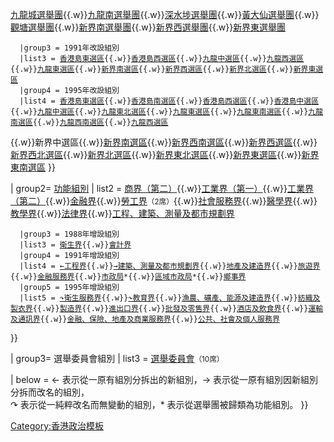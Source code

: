 {{Navbox
| title = [[香港立法局]]選區及組別
| name  = 香港立法局選區
| image = [[File:Coat of arms of Hong Kong (1959–1997).svg|100px]]
| state = 
| style = 
| navbar= 


| group1= 選舉團<br>[[地區直選 (香港)|地區直選]]
| list1 = {{Navbox subgroup
   |group2 = 1985年增設組別
   |list2 = [[香港島選區|香港島東選舉團]]{{.w}}[[香港島選區|香港島西選舉團]]{{.w}}[[九龍西選區|九龍城選舉團]]{{.w}}[[九龍西選區|九龍南選舉團]]{{.w}}[[九龍西選區|深水埗選舉團]]{{.w}}[[九龍東選區|黃大仙選舉團]]{{.w}}[[九龍東選區|觀塘選舉團]]{{.w}}[[新界西選區|新界南選舉團]]{{.w}}[[新界西選區|新界西選舉團]]{{.w}}[[新界東選區|新界東選舉團]]
   |group3 = 1991年改設組別
   |list3 = [[香港島選區|香港島東選區]]{{.w}}[[香港島選區|香港島西選區]]{{.w}}[[九龍西選區|九龍中選區]]{{.w}}[[九龍西選區|九龍西選區]]{{.w}}[[九龍東選區]]{{.w}}[[新界西選區|新界南選區]]{{.w}}[[新界西選區]]{{.w}}[[新界東選區|新界北選區]]{{.w}}[[新界東選區]]
   |group4 = 1995年改設組別
   |list4 = [[香港島選區|香港島東選區]]{{.w}}[[香港島選區|香港島南選區]]{{.w}}[[香港島選區|香港島西選區]]{{.w}}[[香港島選區|香港島中選區]]{{.w}}[[九龍西選區|九龍中選區]]{{.w}}[[九龍東選區|九龍東北選區]]{{.w}}[[九龍東選區]]{{.w}}[[九龍東選區|九龍東南選區]]{{.w}}[[九龍西選區|九龍南選區]]{{.w}}[[九龍西選區|九龍西南選區]]{{.w}}[[九龍西選區|九龍西選區]]
{{.w}}新界中選區{{.w}}[[新界西選區|新界南選區]]{{.w}}[[新界西選區|新界西南選區]]{{.w}}[[新界西選區]]{{.w}}[[新界西選區|新界西北選區]]{{.w}}[[新界東選區|新界北選區]]{{.w}}[[新界東選區|新界東北選區]]{{.w}}[[新界東選區]]{{.w}}[[新界東選區|新界東南選區]]
}}


| group2= [[功能界別|功能組別]]
| list2 = {{Navbox subgroup
   |group2 = 1985年增設組別
   |list2 =  [[商界（第一）功能界別|商界（第一）]]{{.w}}[[商界（第二）功能界別|商界（第二）]]{{.w}}[[工業界（第一）功能界別|工業界（第一）]]{{.w}}[[工業界（第二）功能界別|工業界（第二）]]{{.w}}[[金融界功能界別|金融界]]{{.w}}[[勞工界功能界別|勞工界]]<small>（2席）</small>{{.w}}[[社會福利界功能界別|社會服務界]]{{.w}}[[醫學界功能界別|醫學界]]{{.w}}[[教育界功能界別|教學界]]{{.w}}[[法律界功能界別|法律界]]{{.w}}[[建築、測量、都市規劃及園境界功能界別|工程、建築、測量及都市規劃界]]
   |group3 = 1988年增設組別
   |list3 = [[衛生服務界功能界別|衛生界]]{{.w}}[[會計界功能界別|會計界]]
   |group4 = 1991年增設組別
   |list4 = [[工程界功能界別|←工程界]]{{.w}}[[建築、測量、都市規劃及園境界功能界別|→建築、測量及都市規劃界]]{{.w}}[[地產及建造界功能界別|地產及建造界]]{{.w}}[[旅遊界功能界別|旅遊界]]{{.w}}[[金融服務界功能界別|金融服務界]]{{.w}}[[市政局功能界別|市政局]]*{{.w}}[[區域市政局功能界別|區域市政局]]*{{.w}}[[鄉議局功能界別|鄉事界]]
   |group5 = 1995年增設組別
   |list5 = [[衛生服務界功能界別|↷衛生服務界]]{{.w}}[[教育界功能界別|↷教育界]]{{.w}}[[漁農、礦產、能源及建造界功能組別|漁農、礦產、能源及建造界]]{{.w}}[[紡織及製衣界功能界別|紡織及製衣界]]{{.w}}[[製造界功能組別|製造界]]{{.w}}[[進出口界功能界別|進出口界]]{{.w}}[[批發及零售界功能界別|批發及零售界]]{{.w}}[[酒店及飲食界功能組別|酒店及飲食界]]{{.w}}[[運輸及通訊界功能組別|運輸及通訊界]]{{.w}}[[金融、保險、地產及商業服務界功能組別|金融、保險、地產及商業服務界]]{{.w}}[[公共、社會及個人服務界功能組別|公共、社會及個人服務界]]
}}


| group3= 選舉委員會組別
| list3 = [[選舉委員會 (香港立法會)|選舉委員會]]<small>（10席）</small>


| below  = ← 表示從一原有組別分拆出的新組別，→ 表示從一原有組別因新組別分拆而改名的組別，<br>
↷ 表示從一純粹改名而無變動的組別，* 表示從選舉團被歸類為功能組別。
}}<noinclude>
[[Category:香港政治模板]]
</noinclude>